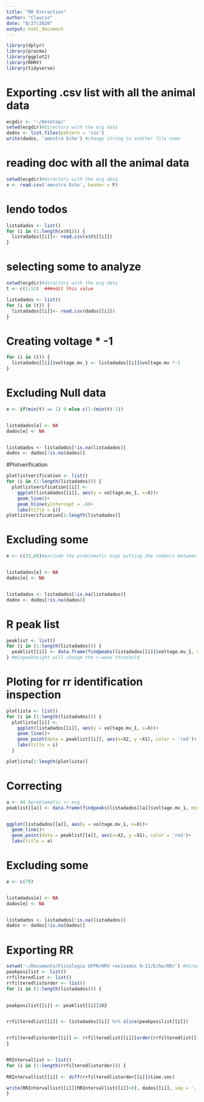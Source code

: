 ```yaml
---
title: "RR Extraction"
author: "Claucio"
date: "8/27/2020"
output: html_document
---
```


```r
library(dplyr)
library(pracma)
library(ggplot2)
library(RHRV)
library(tidyverse)
```

# Exporting .csv list with all the animal data
```r
ecgdir <- '~/Desktop/'
setwd(ecgdir)#directory with the ecg data
dados <- list.files(pattern = 'csv')
write(dados, 'amostra Echo') #change string to another file name
```

# reading doc with all the animal data
```r
setwd(ecgdir)#directory with the ecg data
x <- read.csv('amostra Echo', header = F)
```

# lendo todos

```r
listadados <- list()
for (i in (1:length(x$V1))) {
  listadados[[i]]<- read.csv(x$V1[[i]])
}
```

# selecting some to analyze

```r
setwd(ecgdir)#directory with the ecg data
t <- c(1:52)  ###edit this value

listadados <- list()
for (i in (t)) {
  listadados[[i]]<- read.csv(dados[[i]])
}
```

# Creating voltage * -1

```r
for (i in (t)) {
  listadados[[i]]$voltage.mv_1 <- listadados[[i]]$voltage.mv *-1
}

```

# Excluding Null data

```r
e <- if(min(t) == 1) 0 else c(1:(min(t)-1))


listadados[e] <- NA
dados[e] <- NA


listadados <- listadados[!is.na(listadados)]
dados <- dados[!is.na(dados)]
```

#Plotverification

```r
plotlistverification <- list()
for (i in (1:length(listadados))) {
  plotlistverification[[i]] <- 
    ggplot(listadados[[i]], aes(y = voltage.mv_1, x=X))+
    geom_line()+
    geom_hline(yintercept = .6)+
    labs(title = i)}
plotlistverification[1:length(listadados)]
```


# Excluding some

```r
e <- c(33,68)#exclude the problematic ecgs putting the numbers between parenthesis


listadados[e] <- NA
dados[e] <- NA


listadados <- listadados[!is.na(listadados)]
dados <- dados[!is.na(dados)]
```


# R peak list
```r
peaklist <- list()
for (i in (1:length(listadados))) {
  peaklist[[i]] <- data.frame(findpeaks(listadados[[i]]$voltage.mv_1, minpeakheight = .6, minpeakdistance = 30, nups = 0))
} #minpeakheight will change the r-wave threshold
```

# Ploting for rr identification inspection

```r

plotlista <- list()
for (i in (1:length(listadados))) {
  plotlista[[i]] <- 
    ggplot(listadados[[i]], aes(y = voltage.mv_1, x=X))+
    geom_line()+
    geom_point(data = peaklist[[i]], aes(x=X2, y =X1), color = 'red')+
    labs(title = i)
  }

plotlista[1:length(plotlista)]
```


# Correcting

```r
a <- 44 #problematic rr ecg
peaklist[[a]] <- data.frame(findpeaks(listadados[[a]]$voltage.mv_1, minpeakheight = .5, minpeakdistance = 30, nups = 0)) #change minpeakheight to adjust the rr identification


ggplot(listadados[[a]], aes(y = voltage.mv_1, x=X))+
  geom_line()+
  geom_point(data = peaklist[[a]], aes(x=X2, y =X1), color = 'red')+
  labs(title = a)
```

# Excluding some

```r
e <- c(79)


listadados[e] <- NA
dados[e] <- NA


listadados <- listadados[!is.na(listadados)]
dados <- dados[!is.na(dados)]
```


# Exporting RR

```r
setwd('~/Documents/Fisiologia UFPR/HRV revisados 9-11/Echo/RR/') #directory to save rr interval file
peakposilist <- list()
rrfilteredlist <- list()
rrfilteredlistorder <- list()
for (i in (1:length(listadados))) {
  

peakposilist[[i]] <- peaklist[[i]]$X2 


rrfilteredlist[[i]] <- listadados[[i]] %>% slice(peakposilist[[i]]) 


rrfilteredlistorder[[i]] <- rrfilteredlist[[i]][order(rrfilteredlist[[i]]$time.sec),]
}


RRIntervallist <- list()
for (i in (1:length(rrfilteredlistorder))) {
  
RRIntervallist[[i]] <- diff(rrfilteredlistorder[[i]]$time.sec)

write(RRIntervallist[[i]][RRIntervallist[[i]]>0], dados[[i]], sep = ',', ncolumns = 1)
}
```


